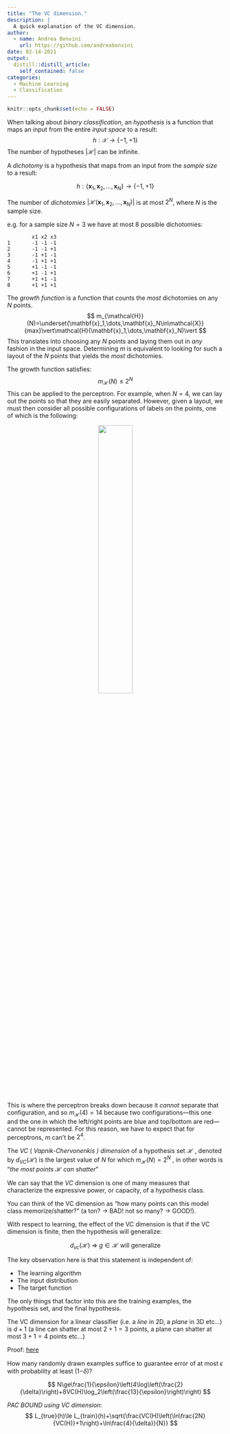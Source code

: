 ```yaml
---
title: "The VC dimension."
description: |
  A quick explanation of the VC dimension.
author:
  - name: Andrea Bonvini
    url: https://github.com/andreabonvini
date: 02-14-2021
output:
  distill::distill_article:
    self_contained: false
categories:
  - Machine Learning
  - Classification
---
```



```r
knitr::opts_chunk$set(echo = FALSE)
```

When talking about *binary classification*, an *hypothesis* is a function that maps an input from the entire *input space* to a result:
$$
h:\mathcal{X}\to\{-1,+1\}
$$
The number of hypotheses $\vert\mathcal{H}\vert$ can be infinite.

A *dichotomy* is a hypothesis that maps from an input from the *sample size* to a result:

$$
h:\{\mathbf{x}_1,\mathbf{x}_2,\dots,\mathbf{x}_N\}\to\{-1,+1\}
$$

The number of *dichotomies* $\vert\mathcal{H}(\mathbf{x}_1,\mathbf{x}_2,\dots,\mathbf{x}_N )\vert$ is at most $2^N$, where $N$ is the sample size.

e.g. for a sample size $N = 3$ we have at most $8$ possible dichotomies:

```
        x1 x2 x3
1	    -1 -1 -1
2	    -1 -1 +1
3	    -1 +1 -1
4	    -1 +1 +1
5	    +1 -1 -1 
6	    +1 -1 +1
7	    +1 +1 -1
8	    +1 +1 +1

```

The *growth function* is a function that counts the *most* dichotomies on any $N$ points.
$$
m_{\mathcal{H}}(N)=\underset{\mathbf{x}_1,\dots,\mathbf{x}_N\in\mathcal{X}}{max}\vert\mathcal{H}(\mathbf{x}_1,\dots,\mathbf{x}_N)\vert
$$
This translates into choosing any $N$ points and laying them out in *any* fashion in the input space. Determining $m$ is equivalent to looking for such a layout of the $N$ points that yields the *most* dichotomies. 

The growth function satisfies:
$$
m_{\mathcal{H}}(N)\le 2^N
$$
This can be applied to the perceptron. For example, when $N=4$, we can lay out the points so that they are easily separated. However, given a layout, we must then consider all possible configurations of labels on the points, one of which is the following:

<center>
![](media/perc.png){width=40%}
</center>

This is where the perceptron breaks down because it *cannot* separate that configuration, and so $m_{\mathcal{H}}(4)=14$ because two configurations—this one and the one in which the left/right points are blue and top/bottom are red—cannot be represented. For this reason, we have to expect that for perceptrons, $m$ can’t be $2^4$.

The *VC* ( *Vapnik-Chervonenkis ) dimension* of a hypothesis set $\mathcal{H}$ , denoted by $d_{VC}(\mathcal{H})$ is the largest value of $N$ for which $m_{\mathcal{H}}(N)=2^N$  , in other words is "*the most points $\mathcal{H}$ can shatter* " 

We can say that the *VC* dimension is one of many measures that characterize the expressive power, or capacity, of a hypothesis class. 

You can think of the VC dimension as "how many points can this model class memorize/shatter?" (a ton? $\to$ BAD! not so many? $\to$ GOOD!).  

With respect to learning, the effect of the VC dimension is that if the VC dimension is finite, then the hypothesis will generalize:

$$
d_{vc}(\mathcal H)\ \Longrightarrow\ g \in \mathcal H \text { will generalize }
$$

The key observation here is that this statement is independent of:

- The learning algorithm
- The input distribution
- The target function

The only things that factor into this are the training examples, the hypothesis set, and the final hypothesis.

The VC dimension for a linear classifier (i.e. a *line* in 2D, a *plane* in 3D etc...) is $d+1$ (a line can shatter at most $2+1=3$ points, a plane can shatter at most $3+1=4$ points etc...)

Proof: [here](<http://wittawat.com/posts/vc_dimension_linear_classifier.html>)

How many randomly drawn examples sufﬁce to guarantee error of at most $\epsilon$  with probability at least (1−$\delta$)?

$$
N\ge\frac{1}{\epsilon}\left(4\log\left(\frac{2}{\delta}\right)+8VC(H)\log_2\left(\frac{13}{\epsilon}\right)\right)
$$

*PAC BOUND using VC dimension*:
$$
L_{true}(h)\le L_{train}(h)+\sqrt{\frac{VC(H)\left(\ln\frac{2N}{VC(H)}+1\right)+\ln\frac{4}{\delta}}{N}}
$$


